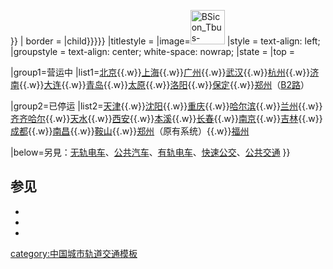 {{Navbox
|name   = 中国城市无轨电车
| title      = {{#if:{{{list only|}}}|| {{#if:{{{title|}}}|{{{title}}}|[[中华人民共和国]]的城市公交[[无轨电车]]}}}}
| border     = {{{border|{{#if:{{{list only|}}}|child}}}}}
|titlestyle = 
|image=[[File:BSicon Tbus-CHN.svg|55px]]
|style  = text-align: left;
|groupstyle = text-align: center; white-space: nowrap;
|state = <includeonly>{{{state|autocollapse}}}</includeonly><noinclude>{{{state|plain}}}</noinclude>
|top    = 

|group1=营运中
|list1=[[北京交通#公共电汽车|北京]]{{.w}}[[上海无轨电车|上海]]{{.w}}[[广州无轨电车|广州]]{{.w}}[[武汉公交线路列表#无轨电车|武汉]]{{.w}}[[杭州无轨电车|杭州]]{{.w}}[[济南无轨电车|济南]]{{.w}}[[大连公共交通#无轨电车|大连]]{{.w}}[[青岛无轨电车|青岛]]{{.w}}[[太原无轨电车|太原]]{{.w}}[[洛阳无轨电车|洛阳]]{{.w}}[[保定无轨电车|保定]]{{.w}}[[郑州无轨电车|郑州]]（[[郑州快速公交B2路|B2路]]）

|group2=已停运
|list2=[[天津无轨电车|天津]]{{.w}}[[沈阳无轨电车脱线触电事故|沈阳]]{{.w}}[[重庆交通#公共交通|重庆]]{{.w}}[[哈尔滨交通#无轨电车|哈尔滨]]{{.w}}[[兰州无轨电车|兰州]]{{.w}}[[齐齐哈尔无轨电车|齐齐哈尔]]{{.w}}[[天水无轨电车|天水]]{{.w}}[[西安公交#公交车能源|西安]]{{.w}}[[本溪无轨电车|本溪]]{{.w}}[[长春无轨电车|长春]]{{.w}}[[南京无轨电车|南京]]{{.w}}[[吉林无轨电车|吉林]]{{.w}}[[成都无轨电车|成都]]{{.w}}[[南昌无轨电车|南昌]]{{.w}}[[鞍山无轨电车|鞍山]]{{.w}}[[郑州无轨电车|郑州]]（原有系统）{{.w}}[[福州无轨电车|福州]]

|below=另見：[[无轨电车]]、[[公共汽车]]、[[有轨电车]]、[[中国快速公交系统|快速公交]]、[[公共交通]]
}}<noinclude>

==参见==
*{{tl|中华人民共和国城市轨道交通}}
*{{tl|中华人民共和国的市郊铁路}}
*{{tl|中华人民共和国有轨电车和轻轨}}
[[category:中国城市轨道交通模板]]
</noinclude>